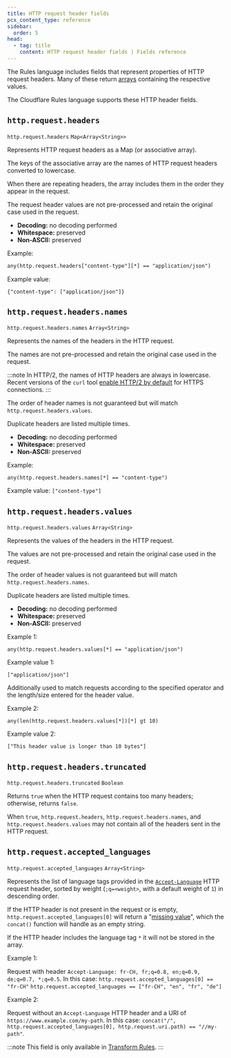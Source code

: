 ```yaml
---
title: HTTP request header fields
pcx_content_type: reference
sidebar:
  order: 5
head:
  - tag: title
    content: HTTP request header fields | Fields reference
---
```


The Rules language includes fields that represent properties of HTTP request headers. Many of these return [arrays](/ruleset-engine/rules-language/values/#arrays) containing the respective values.

The Cloudflare Rules language supports these HTTP header fields.

## `http.request.headers`

`http.request.headers` `Map<Array<String>>`

Represents HTTP request headers as a Map (or associative array).

The keys of the associative array are the names of HTTP request headers converted to lowercase.

When there are repeating headers, the array includes them in the order they appear in the request.

The request header values are not pre-processed and retain the original case used in the request.

- **Decoding:** no decoding performed
- **Whitespace:** preserved
- **Non-ASCII:** preserved

Example:

```txt
any(http.request.headers["content-type"][*] == "application/json")
```

Example value:

```
{"content-type": ["application/json"]}
```

## `http.request.headers.names`

`http.request.headers.names` `Array<String>`

Represents the names of the headers in the HTTP request.

The names are not pre-processed and retain the original case used in the request.

:::note
In HTTP/2, the names of HTTP headers are always in lowercase. Recent versions of the `curl` tool [enable HTTP/2 by default](https://curl.se/docs/manpage.html#--http2) for HTTPS connections.
:::

The order of header names is not guaranteed but will match `http.request.headers.values`.

Duplicate headers are listed multiple times.

- **Decoding:** no decoding performed
- **Whitespace:** preserved
- **Non-ASCII:** preserved

Example:

```
any(http.request.headers.names[*] == "content-type")
```

Example value: `["content-type"]`

## `http.request.headers.values`

`http.request.headers.values` `Array<String>`

Represents the values of the headers in the HTTP request.

The values are not pre-processed and retain the original case used in the request.

The order of header values is not guaranteed but will match `http.request.headers.names`.

Duplicate headers are listed multiple times.

- **Decoding:** no decoding performed
- **Whitespace:** preserved
- **Non-ASCII:** preserved

Example 1:

```
any(http.request.headers.values[*] == "application/json")
```

Example value 1:

```
["application/json"]
```

Additionally used to match requests according to the specified operator and the length/size entered for the header value.

Example 2:

```
any(len(http.request.headers.values[*])[*] gt 10)
```

Example value 2:

```
["This header value is longer than 10 bytes"]
```

## `http.request.headers.truncated`

`http.request.headers.truncated` `Boolean`

Returns `true` when the HTTP request contains too many headers; otherwise, returns `false`.

When `true`, `http.request.headers`, `http.request.headers.names`, and `http.request.headers.values` may not contain all of the headers sent in the HTTP request.

## `http.request.accepted_languages`

`http.request.accepted_languages` `Array<String>`

Represents the list of language tags provided in the [`Accept-Language`](https://developer.mozilla.org/en-US/docs/Web/HTTP/Headers/Accept-Language) HTTP request header, sorted by weight (`;q=<weight>`, with a default weight of `1`) in descending order.

If the HTTP header is not present in the request or is empty, `http.request.accepted_languages[0]` will return a "[missing value](/ruleset-engine/rules-language/values/#notes)", which the `concat()` function will handle as an empty string.

If the HTTP header includes the language tag `*` it will not be stored in the array.

Example 1:

Request with header `Accept-Language: fr-CH, fr;q=0.8, en;q=0.9, de;q=0.7, *;q=0.5`. In this case:
`http.request.accepted_languages[0] == "fr-CH"`
`http.request.accepted_languages == ["fr-CH", "en", "fr", "de"]`

Example 2:

Request without an `Accept-Language` HTTP header and a URI of `https://www.example.com/my-path`. In this case:
`concat("/", http.request.accepted_languages[0], http.request.uri.path) == "//my-path"`.

:::note
This field is only available in [Transform Rules](/rules/transform/).
:::
